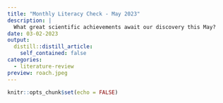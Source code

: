 ```yaml
---
title: "Monthly Literacy Check - May 2023"
description: |
  What great scientific achievements await our discovery this May?
date: 03-02-2023
output:
  distill::distill_article:
    self_contained: false
categories:
  - literature-review
preview: roach.jpeg
---
```



```r
knitr::opts_chunk$set(echo = FALSE)
```

